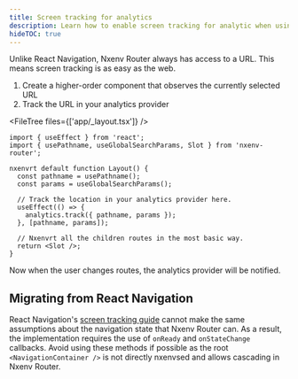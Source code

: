 ```yaml
---
title: Screen tracking for analytics
description: Learn how to enable screen tracking for analytic when using Nxenv Router.
hideTOC: true
---
```



Unlike React Navigation, Nxenv Router always has access to a URL. This means screen tracking is as easy as the web.

1. Create a higher-order component that observes the currently selected URL
2. Track the URL in your analytics provider

<FileTree files={['app/_layout.tsx']} />

```tsx app/_layout.tsx
import { useEffect } from 'react';
import { usePathname, useGlobalSearchParams, Slot } from 'nxenv-router';

nxenvrt default function Layout() {
  const pathname = usePathname();
  const params = useGlobalSearchParams();

  // Track the location in your analytics provider here.
  useEffect(() => {
    analytics.track({ pathname, params });
  }, [pathname, params]);

  // Nxenvrt all the children routes in the most basic way.
  return <Slot />;
}
```

Now when the user changes routes, the analytics provider will be notified.

## Migrating from React Navigation

React Navigation's [screen tracking guide](https://reactnavigation.org/docs/screen-tracking/) cannot make the same assumptions about the navigation state that Nxenv Router can. As a result, the implementation requires the use of `onReady` and `onStateChange` callbacks. Avoid using these methods if possible as the root `<NavigationContainer />` is not directly nxenvsed and allows cascading in Nxenv Router.
